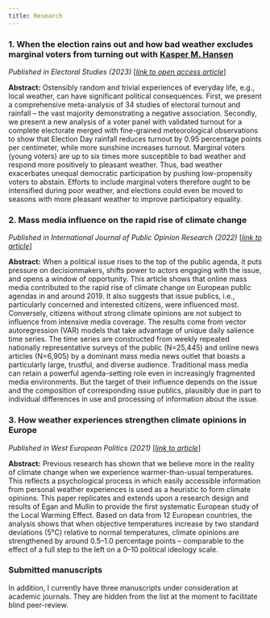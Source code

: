 ```yaml
---
title: Research
---
```


### __1. When the election rains out and how bad weather excludes marginal voters from turning out__ with [Kasper M. Hansen](https://www.kaspermhansen.eu)

*Published in Electoral Studies (2023)* [_[link to open access article](https://sciencedirect.com/science/article/pii/S0261379422001299)_]

**Abstract:** Ostensibly random and trivial experiences of everyday life, e.g., local weather, can have significant political consequences. First, we present a comprehensive meta-analysis of 34 studies of electoral turnout and rainfall – the vast majority demonstrating a negative association. Secondly, we present a new analysis of a voter panel with validated turnout for a complete electorate merged with fine-grained meteorological observations to show that Election Day rainfall reduces turnout by 0.95 percentage points per centimeter, while more sunshine increases turnout. Marginal voters (young voters) are up to six times more susceptible to bad weather and respond more positively to pleasant weather. Thus, bad weather exacerbates unequal democratic participation by pushing low-propensity voters to abstain. Efforts to include marginal voters therefore ought to be intensified during poor weather, and elections could even be moved to seasons with more pleasant weather to improve participatory equality.

### __2. Mass media influence on the rapid rise of climate change__

*Published in International Journal of Public Opinion Research (2022)* [_[link to article](https://doi.org/10.1080/01402382.2020.1792731)_]

**Abstract:** When a political issue rises to the top of the public agenda, it puts pressure on decisionmakers, shifts power to actors engaging with the issue, and opens a window of opportunity. This article shows that online mass media contributed to the rapid rise of climate change on European public agendas in and around 2019. It also suggests that issue publics, i.e., particularly concerned and interested citizens, were influenced most. Conversely, citizens without strong climate opinions are not subject to influence from intensive media coverage. The results come from vector autoregression (VAR) models that take advantage of unique daily salience time series. The time series are constructed from weekly repeated nationally representative surveys of the public (N=25,445) and online news articles (N=6,905) by a dominant mass media news outlet that boasts a particularly large, trustful, and diverse audience. Traditional mass media can retain a powerful agenda-setting role even in increasingly fragmented media environments. But the target of their influence depends on the issue and the composition of corresponding issue publics, plausibly due in part to individual differences in use and processing of information about the issue.

### __3. How weather experiences strengthen climate opinions in Europe__

*Published in West European Politics (2021)* [_[link to article](https://doi.org/10.1093/ijpor/edac009)_]

**Abstract:** Previous research has shown that we believe more in the reality of climate change when we experience warmer-than-usual temperatures. This reflects a psychological process in which easily accessible information from personal weather experiences is used as a heuristic to form climate opinions. This paper replicates and extends upon a research design and results of Egan and Mullin to provide the first systematic European study of the Local Warming Effect. Based on data from 12 European countries, the analysis shows that when objective temperatures increase by two standard deviations (5°C) relative to normal temperatures, climate opinions are strengthened by around 0.5–1.0 percentage points – comparable to the effect of a full step to the left on a 0–10 political ideology scale.

### Submitted manuscripts

In addition, I currently have three manuscripts under consideration at academic journals. They are hidden from the list at the moment to facilitate blind peer-review. 

<!-- ### __4. Pro-climate voting in response to local flooding__  -->

<!-- *Working paper (available upon request)* -->

<!-- **Abstract:** Floods, heatwaves, droughts, and other extreme weather events are becoming more frequent, enduring, and intense due to human-caused global heating. While previous research has shown that first-hand experiences of such events influence citizens' climate-related attitudes and perceptions, studies of their impact on actual behavior are few in numbers and reach mixed conclusions. This paper contributes with a twofold study that investigates the effects of an unusually destructive and salient northern European storm surge event in 2013 on pro-climate voting in Danish elections. Employing a difference-in-differences design at the level of all 1,386 polling districts, Study 1 shows how the parliamentary election vote share of the pro-climate parties in the left-green bloc ---who hold clear, persistent issue ownership on climate-related issues---increased by around two percentage points in flooded communities. The effect increases with higher local flooding intensity and is robust to matching on a range of potential confounders. Study 2 employs a triple difference design at the level of 11,722 local election candidates, with vote shares and flooding measured at 1,365 different polling stations, to show how local flooding produced a distinct electoral advantage for pro-climate candidates. The vote share gap between pro-climate candidates and non-climate candidates increased by around 0.2 percentage points, equivalent to a three percentage points increase in election chances for the median candidate. In a series of robustness checks, I show that the pro-climate voting effect is not driven by, e.g., spurious votes for new, coincidentally pro-climate candidates, pro-welfare voting, a reward for incumbents, strategic party behavior, and that it is robust to alternative ways of defining the flooding treatment. Together, these studies show how flooding experience, by raising the salience of climate-related concerns, can have environmentally, socially, and politically significant behavioral effects. -->

<!-- ### __5. Extreme Heat Does Not Foster Pro-Climate Attitudes and Behavior When It Is Experienced as Pleasant__ with [Tobias Heide-Jørgensen](https://politicalscience.ku.dk/staff/phd/?pure=en/persons/436278)   -->

<!-- *Working paper (available upon request)* -->

<!-- **Abstract:** This paper examines whether communication that links extreme weather with climate change activates personal weather experiences and fosters increased public support for the green transition. Using a preregistered representative survey experiment fielded in Denmark, we find that priming past heat experience does not foster increased climate awareness, opinions, or willingness to act or pay. We argue and provide tentative evidence that this is because people in northern regions recall heat spells as something pleasant rather than a risk. Secondly, attributing extreme weather to climate change only promotes climate action, when it emphasizes personal heat-related health risks. No evidence was found that climate communication strengthens the connection between heat experience and climate attitudes and behavior. Finally, the effect of recent temperatures on climate awareness is eliminated by climate information. Overall, these findings suggest that what is objectively and meteorologically extreme may subjectively invoke positive feelings instead. We conclude by discussing the implications of this for climate attitude formation and communication. -->

<!-- ### __6. Willingness to Sacrifice for the Climate and Ukraine: How polycrisis makes us anxious but hesitant__ with [Jakob Dreyer](https://politicalscience.ku.dk/staff/phd/?pure=en/persons/414273) -->

<!-- *Working paper (available upon request)* -->

<!-- **Abstract:** Russia’s invasion of Ukraine and global warming have made observers and decision-makers describe Europe’s present political predicament as a polycrisis: a period of overlapping, urgent, and mutually reinforcing challenges. However, little is known about how the public perceives and responds in the face of polycrisis. To investigate this, the article presents a preregistered survey experiment with 4,017 representative respondents in Denmark. We invoke issue linkage between climate change and the Ukraine war by varying the order and combination of two similar vignettes and questions sets – one about the War in Ukraine and one about global warming. By including a real-life lottery the design helps bridge the salience-action gap in experimental surveys. Overall, the results show that linking global warming and the war increases threat perception, but reduces willingness to sacrifice. Global warming drives the increase in threat perception, while Ukraine drives the reduction in willingness to sacrifice. The results thus challenge the dominant ‘finite pool of worry’ theory, which presupposes that new challenges will crowd out worry and support for more distant and cumulative threats like global warming. They also challenge the alternative hypothesis that polycrisis increases willingness to sacrifice across the board. Instead, willingness to sacrifice appears to be issue-specific and constrained by a ‘finite pool of resources’. To make sense of these findings it is hypothesized that issue linkage (polycrisis) leads to higher levels of general anxiety, which tends to make people hesitant to act. The results have important, and quite counterintuitive, policy implications at a time when polycrisis discourse often is used to justify political sacrifice. -->

<!-- ### __7. Using maps in climate change communication: second-order opinions and map biases__ with Peter D. Howe, Forest K. Cook, and Jace Colby -->

<!-- *Work in progress* -->